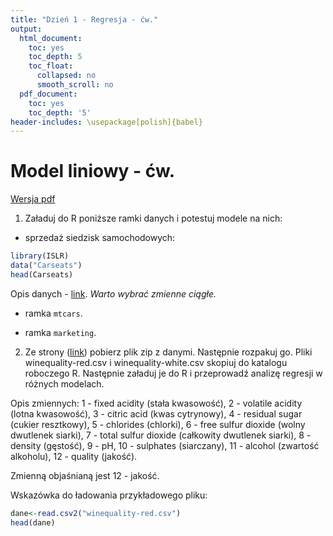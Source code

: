 ```yaml
---
title: "Dzień 1 - Regresja - ćw."
output:
  html_document:
    toc: yes
    toc_depth: 5
    toc_float:
      collapsed: no
      smooth_scroll: no
  pdf_document:
    toc: yes
    toc_depth: '5'
header-includes: \usepackage[polish]{babel}
---
```

<style type="text/css">
.title {
  display: none;
}

.table {
    width:70%;
}

#getting-started img {
  margin-right: 10px;
}

</style>



# Model liniowy - ćw.

[Wersja pdf](regresjacw.pdf) 

1. Załaduj do R poniższe ramki danych i potestuj modele na nich:

* sprzedaż siedzisk samochodowych:
```r
library(ISLR)
data("Carseats")
head(Carseats)
```

Opis danych - [link](https://www.rdocumentation.org/packages/ISLR/versions/1.2/topics/Carseats). *Warto wybrać zmienne ciągłe.*

* ramka `mtcars`.

* ramka `marketing`.

2. Ze strony ([link](http://www3.dsi.uminho.pt/pcortez/wine/)) pobierz plik zip z danymi. Następnie rozpakuj go. Pliki winequality-red.csv i winequality-white.csv skopiuj do katalogu roboczego R. Następnie załaduj je do R i przeprowadź analizę regresji w różnych modelach.

Opis zmiennych: 
   1 - fixed acidity (stała kwasowość), 
   2 - volatile acidity (lotna kwasowość),
   3 - citric acid (kwas cytrynowy),
   4 - residual sugar (cukier resztkowy),
   5 - chlorides (chlorki),
   6 - free sulfur dioxide (wolny dwutlenek siarki),
   7 - total sulfur dioxide (całkowity dwutlenek siarki),
   8 - density (gęstość),
   9 - pH,
   10 - sulphates (siarczany),
   11 - alcohol (zwartość alkoholu),
   12 - quality (jakość).

Zmienną objaśnianą jest 12 - jakość. 

Wskazówka do ładowania przykładowego pliku:

```r
dane<-read.csv2("winequality-red.csv")
head(dane)
```
</div>

